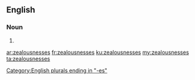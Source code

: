 ==English==

===Noun===
{{head|en|noun plural form}}

# {{plural of|zealousness|lang=en}}

[[Category:English plurals ending in "-es"]]

[[ar:zealousnesses]]
[[fr:zealousnesses]]
[[ku:zealousnesses]]
[[my:zealousnesses]]
[[ta:zealousnesses]]